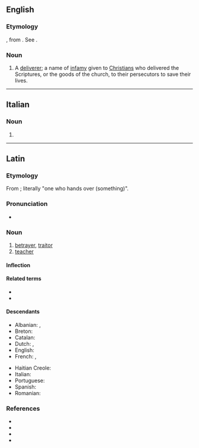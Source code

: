 ==English==

===Etymology===
{{etyl|la|en}} {{m|la|traditor||betrayer}}, from {{m|la|trado||I hand over}}. See {{m|en|traitor}}.

===Noun===
{{en-noun|s|traditores}}

# A [[deliverer]]; a name of [[infamy]] given to [[Christian]]s who delivered the Scriptures, or the goods of the church, to their persecutors to save their lives.
#: {{rfquotek|Milner}}

{{Webster 1913}}

----

==Italian==

===Noun===
{{head|it|noun|g=m|invariable}}

# {{apocopic form of|traditore|lang=it}}

----

==Latin==

===Etymology===
From {{m|la|trādō||give up, hand over}}; literally "one who hands over (something)".

===Pronunciation===
* {{la-IPA|trāditor}}

===Noun===
{{la-noun|trāditor|trāditōris|m|third}}

# [[betrayer]], [[traitor]]
# [[teacher]]

====Inflection====
{{la-decl-3rd|trāditor}}

====Related terms====
* {{l|la|traditio|trāditiō}}
* {{l|la|traditrix|trāditrīx|female traitor, betrayer; female teacher}}

====Descendants====
{{top2}}
* Albanian: {{l|sq|tradhtar}}, {{l|sq|tradhëtar}}
* Breton: {{l|br|treitour}}
* Catalan: {{l|ca|traïdor}}
* Dutch: {{l|nl|treiter}}, {{l|nl|treiteren}}
* English: {{l|en|traitor}}
* French: {{l|fr|traitre}}, {{l|fr|traître}}
{{mid2}}
* Haitian Creole: {{l|ht|trèt}}
* Italian: {{l|it|traditore}}
* Portuguese: {{l|pt|traidor}}
* Spanish: {{l|es|traidor}}
* Romanian: {{l|ro|trădător}}
{{bottom}}

===References===
* {{R:L&S}}
* {{R:Elementary Lewis}}
* {{R:du Cange}}
* {{R:Gaffiot}}